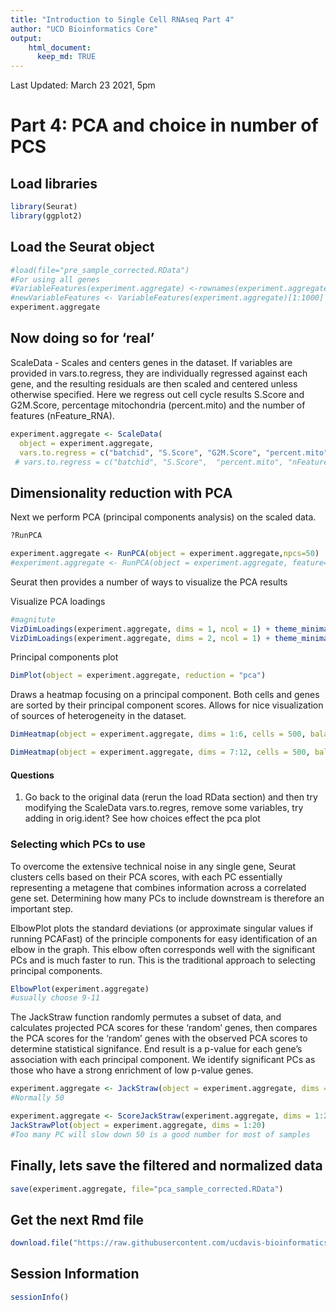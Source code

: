 ```yaml
---
title: "Introduction to Single Cell RNAseq Part 4"
author: "UCD Bioinformatics Core"
output:
    html_document:
      keep_md: TRUE
---
```


Last Updated: March 23 2021, 5pm

# Part 4: PCA and choice in number of PCS

## Load libraries
```r
library(Seurat)
library(ggplot2)
```

## Load the Seurat object
```r
#load(file="pre_sample_corrected.RData")
#For using all genes
#VariableFeatures(experiment.aggregate) <-rownames(experiment.aggregate)
#newVariableFeatures <- VariableFeatures(experiment.aggregate)[1:1000]
experiment.aggregate

```


## Now doing so for 'real'

ScaleData - Scales and centers genes in the dataset. If variables are provided in vars.to.regress, they are individually regressed against each gene, and the resulting residuals are then scaled and centered unless otherwise specified. Here we regress out cell cycle results S.Score and G2M.Score, percentage mitochondria (percent.mito) and the number of features (nFeature_RNA).

```r
experiment.aggregate <- ScaleData(
  object = experiment.aggregate,
  vars.to.regress = c("batchid", "S.Score", "G2M.Score", "percent.mito", "nFeature_RNA"))
 # vars.to.regress = c("batchid", "S.Score",  "percent.mito", "nFeature_RNA"))
```

## Dimensionality reduction with PCA

Next we perform PCA (principal components analysis) on the scaled data.  

```r
?RunPCA
```

```r
experiment.aggregate <- RunPCA(object = experiment.aggregate,npcs=50)
#experiment.aggregate <- RunPCA(object = experiment.aggregate, feature=newVariableFeatures)
```

Seurat then provides a number of ways to visualize the PCA results

Visualize PCA loadings
```r
#magnitute
VizDimLoadings(experiment.aggregate, dims = 1, ncol = 1) + theme_minimal(base_size = 8)
VizDimLoadings(experiment.aggregate, dims = 2, ncol = 1) + theme_minimal(base_size = 8)
```

Principal components plot
```r
DimPlot(object = experiment.aggregate, reduction = "pca")
```

Draws a heatmap focusing on a principal component. Both cells and genes are sorted by their principal component scores. Allows for nice visualization of sources of heterogeneity in the dataset.

```r
DimHeatmap(object = experiment.aggregate, dims = 1:6, cells = 500, balanced = TRUE)

DimHeatmap(object = experiment.aggregate, dims = 7:12, cells = 500, balanced = TRUE)
```

#### Questions

1. Go back to the original data (rerun the load RData section) and then try modifying the ScaleData vars.to.regres, remove some variables, try adding in orig.ident? See how choices effect the pca plot

### Selecting which PCs to use
To overcome the extensive technical noise in any single gene, Seurat clusters cells based on their PCA scores, with each PC essentially representing a metagene that combines information across a correlated gene set. Determining how many PCs to include downstream is therefore an important step.

ElbowPlot plots the standard deviations (or approximate singular values if running PCAFast) of the principle components for easy identification of an elbow in the graph. This elbow often corresponds well with the significant PCs and is much faster to run.  This is the traditional approach to selecting principal components.

```r
ElbowPlot(experiment.aggregate)
#usually choose 9-11
```

The JackStraw function randomly permutes a subset of data, and calculates projected PCA scores for these 'random' genes, then compares the PCA scores for the 'random' genes with the observed PCA scores to determine statistical signifance. End result is a p-value for each gene's association with each principal component. We identify significant PCs as those who have a strong enrichment of low p-value genes.

```r
experiment.aggregate <- JackStraw(object = experiment.aggregate, dims = 50)
#Normally 50
```

```r
experiment.aggregate <- ScoreJackStraw(experiment.aggregate, dims = 1:20)
JackStrawPlot(object = experiment.aggregate, dims = 1:20)
#Too many PC will slow down 50 is a good number for most of samples
```

## Finally, lets save the filtered and normalized data
```r
save(experiment.aggregate, file="pca_sample_corrected.RData")
```

## Get the next Rmd file
```r
download.file("https://raw.githubusercontent.com/ucdavis-bioinformatics-training/2021-March-Single-Cell-RNA-Seq-Analysis/master/data_analysis/scRNA_Workshop-PART5.Rmd", "scRNA_Workshop-PART5.Rmd")
```

## Session Information
```r
sessionInfo()
```
